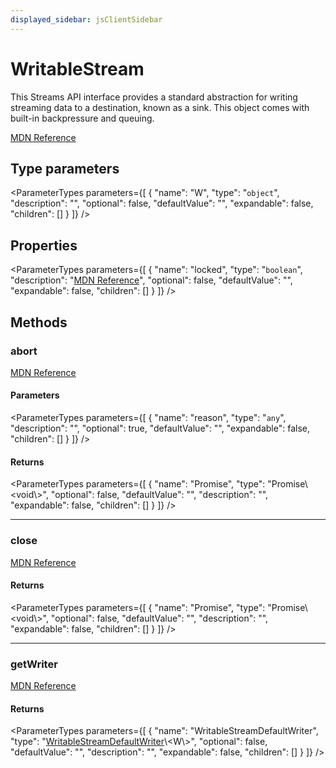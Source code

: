 ```yaml
---
displayed_sidebar: jsClientSidebar
---
```



# WritableStream

This Streams API interface provides a standard abstraction for writing streaming data to a destination, known as a sink. This object comes with built-in backpressure and queuing.

[MDN Reference](https://developer.mozilla.org/docs/Web/API/WritableStream)

## Type parameters

<ParameterTypes parameters={[
  {
    "name": "W",
    "type": "`object`",
    "description": "",
    "optional": false,
    "defaultValue": "",
    "expandable": false,
    "children": []
  }
]} />

## Properties

<ParameterTypes parameters={[
  {
    "name": "locked",
    "type": "`boolean`",
    "description": "[MDN Reference](https://developer.mozilla.org/docs/Web/API/WritableStream/locked)",
    "optional": false,
    "defaultValue": "",
    "expandable": false,
    "children": []
  }
]} />

## Methods

### abort

[MDN Reference](https://developer.mozilla.org/docs/Web/API/WritableStream/abort)

#### Parameters

<ParameterTypes parameters={[
  {
    "name": "reason",
    "type": "`any`",
    "description": "",
    "optional": true,
    "defaultValue": "",
    "expandable": false,
    "children": []
  }
]} />

#### Returns

<ParameterTypes parameters={[
  {
    "name": "Promise",
    "type": "Promise\\&#60;void\\&#62;",
    "optional": false,
    "defaultValue": "",
    "description": "",
    "expandable": false,
    "children": []
  }
]} />

___

### close

[MDN Reference](https://developer.mozilla.org/docs/Web/API/WritableStream/close)

#### Returns

<ParameterTypes parameters={[
  {
    "name": "Promise",
    "type": "Promise\\&#60;void\\&#62;",
    "optional": false,
    "defaultValue": "",
    "description": "",
    "expandable": false,
    "children": []
  }
]} />

___

### getWriter

[MDN Reference](https://developer.mozilla.org/docs/Web/API/WritableStream/getWriter)

#### Returns

<ParameterTypes parameters={[
  {
    "name": "WritableStreamDefaultWriter",
    "type": "[WritableStreamDefaultWriter](../../modules/internal.mdx#writablestreamdefaultwriter)\\&#60;W\\&#62;",
    "optional": false,
    "defaultValue": "",
    "description": "",
    "expandable": false,
    "children": []
  }
]} />
